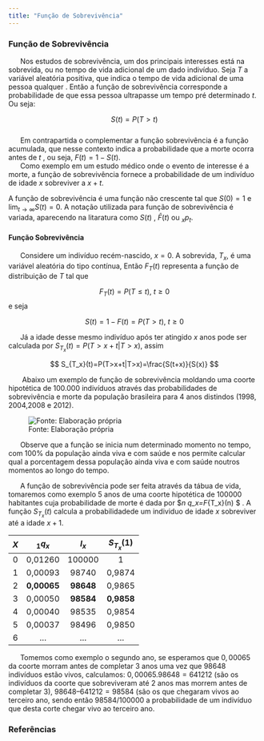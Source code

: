 ---
title: "Função de Sobrevivência"
---

### Função de Sobrevivência  

\ \ \ \ \ \ Nos estudos de sobrevivência, um dos principais interesses está na sobrevida, ou no tempo de vida adicional de um dado indivíduo.
Seja $T$ a variável aleatória positiva, que indica o tempo de vida adicional  de uma pessoa qualquer . Então a função de sobrevivência corresponde a probabilidade de que essa pessoa ultrapasse um tempo pré determinado $t$. Ou seja:


$$ S(t) = P(T > t) $$   
\ \ \ \ \ \ Em contrapartida o complementar a função sobrevivência é a função acumulada, que nesse contexto indica a probabilidade que a morte ocorra antes de $t$ , ou seja,  $F(t) = 1 − S(t)$.   
\ \ \ \ \ \ Como exemplo em um estudo médico onde o evento de interesse é a morte, a função de sobrevivência fornece a probabilidade de um indivíduo  de idade $x$ sobreviver a $x+t$. 


A função de sobrevivência é uma função não crescente tal que $S(0)=1$ e $\lim_{t\rightarrow \infty} S(t)=0$. A notação utilizada para função de sobrevivência é variada, aparecendo na litaratura como $S(t)$ , $\bar{F}(t)$ ou $_xp_t$. 

#### Função Sobrevivência  

\ \ \ \ \ \ Considere um indivíduo recém-nascido, $x=0$. A sobrevida, $T_x$, é uma variável aleatória do tipo contínua, Então  $F_{T}(t)$ representa a função de distribuição de $T$ tal que   

$$ F_{T}(t) = P (T ≤ t ) \text{,   }t ≥0 $$ 
e seja 

$$S(t) = 1 − F(t) = P(T > t )  \text{,   } t ≥ 0 $$  

\ \ \ \ \ \ Já a idade desse mesmo indivíduo após ter atingido $x$ anos pode ser calculada por $S_{T_x}(t)=P(T>x+t|T>x)$, assim


$$  S_{T_x}(t)=P(T>x+t|T>x)=\frac{S(t+x)}{S(x)}  $$   


\ \ \ \ \ \  Abaixo  um exemplo de função de sobrevivência moldando uma coorte hipotética de 100.000 indivíduos através das probabilidades de sobrevivência e morte da população brasileira para 4 anos distindos (1998, 2004,2008 e 2012).  

![Fonte: Elaboração própria](img/t2.png)

\ \ \ \ \ \ Observe que a função se inicia num determinado momento no tempo, com 100% da população ainda viva e com saúde e nos permite calcular qual a porcentagem dessa população ainda viva e com saúde noutros momentos ao longo do  tempo. 

\ \ \ \ \ \ A função de sobrevivência pode ser feita através da tábua de vida, tomaremos como exemplo 5 anos de uma coorte hipotética de 100000 habitantes cuja probabilidade de morte é dada por $\text{ }_n q_x=F_{T_x}(n) $ . A função  $S_{T_x}(t)$ calcula a probabilidadede um individuo de idade $x$ sobreviver até a idade $x+1$.   

| $X$ | $\text{ }_1q_x$ | $l_x$     | $S_{T_x}(1)$     |
|:---:|:----------------:|:---------:|:----------:|
|0    | 0,01260          | 100000    | 1          |
|1    | 0,00093          | 98740     | 0,9874     |
|2    | **0,00065**      | **98648** | 0,9865     |
|3    | 0,00050          | **98584** | **0,9858** | 
|4    | 0,00040          | 98535     | 0,9854     |
|5    | 0,00037          | 98496     | 0,9850     |
|6    | ...              | ...       | ...        | 

\ \ \ \ \ \ Tomemos como exemplo o segundo ano, se esperamos que $0,00065$ da coorte morram antes de completar $3$ anos uma vez que $98648$ indivíduos estão vivos, calculamos: $0,00065.98648 = 641212$ (são os indivíduos da coorte que sobreviveram até $2$ anos mas morrem antes de completar $3$), $98648 – 641212 = 98584$ (são os que chegaram vivos ao terceiro ano, sendo então $98584/100000$ a probabilidade de um indivíduo que desta corte chegar vivo ao terceiro ano.   


### Referências 









